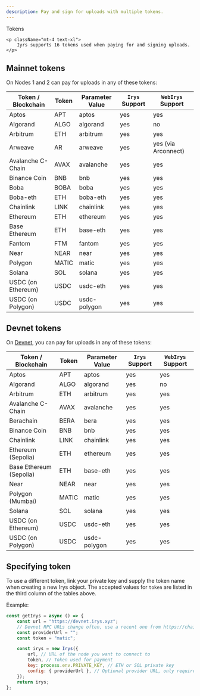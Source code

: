 ```yaml
---
description: Pay and sign for uploads with multiple tokens.
---
```



<div className="flex flex-col mt-5">
	<div className="flex items-end">
    	<div className=""><Heading level={1}>Tokens</Heading></div>
    </div>

    <p className="mt-4 text-xl">
    	Iyrs supports 16 tokens used when paying for and signing uploads.
    </p>

</div>

## Mainnet tokens

On Nodes 1 and 2 can pay for uploads in any of these tokens:

| Token / Blockchain | Token | Parameter Value | `Irys` Support | `WebIrys` Support   |
| ------------------ | ----- | --------------- | -------------- | ------------------- |
| Aptos              | APT   | aptos           | yes            | yes                 |
| Algorand           | ALGO  | algorand        | yes            | no                  |
| Arbitrum           | ETH   | arbitrum        | yes            | yes                 |
| Arweave            | AR    | arweave         | yes            | yes (via Arconnect) |
| Avalanche C-Chain  | AVAX  | avalanche       | yes            | yes                 |
| Binance Coin       | BNB   | bnb             | yes            | yes                 |
| Boba               | BOBA  | boba            | yes            | yes                 |
| Boba-eth           | ETH   | boba-eth        | yes            | yes                 |
| Chainlink          | LINK  | chainlink       | yes            | yes                 |
| Ethereum           | ETH   | ethereum        | yes            | yes                 |
| Base Ethereum      | ETH   | base-eth        | yes            | yes                 |
| Fantom             | FTM   | fantom          | yes            | yes                 |
| Near               | NEAR  | near            | yes            | yes                 |
| Polygon            | MATIC | matic           | yes            | yes                 |
| Solana             | SOL   | solana          | yes            | yes                 |
| USDC (on Ethereum) | USDC  | usdc-eth        | yes            | yes                 |
| USDC (on Polygon)  | USDC  | usdc-polygon    | yes            | yes                 |

## Devnet tokens

On [Devnet](/developer-docs/using-devnet), you can pay for uploads in any of these tokens:

| Token / Blockchain      | Token | Parameter Value | `Irys` Support | `WebIrys` Support |
| ----------------------- | ----- | --------------- | -------------- | ----------------- |
| Aptos                   | APT   | aptos           | yes            | yes               |
| Algorand                | ALGO  | algorand        | yes            | no                |
| Arbitrum                | ETH   | arbitrum        | yes            | yes               |
| Avalanche C-Chain       | AVAX  | avalanche       | yes            | yes               |
| Berachain               | BERA  | bera            | yes            | yes               |
| Binance Coin            | BNB   | bnb             | yes            | yes               |
| Chainlink               | LINK  | chainlink       | yes            | yes               |
| Ethereum (Sepolia)      | ETH   | ethereum        | yes            | yes               |
| Base Ethereum (Sepolia) | ETH   | base-eth        | yes            | yes               |
| Near                    | NEAR  | near            | yes            | yes               |
| Polygon (Mumbai)        | MATIC | matic           | yes            | yes               |
| Solana                  | SOL   | solana          | yes            | yes               |
| USDC (on Ethereum)      | USDC  | usdc-eth        | yes            | yes               |
| USDC (on Polygon)       | USDC  | usdc-polygon    | yes            | yes               |

## Specifying token

To use a different token, link your private key and supply the token name when creating a new Irys object. The accepted values for `token` are listed in the third column of the tables above.

Example:

```js copy
const getIrys = async () => {
	const url = "https://devnet.irys.xyz";
	// Devnet RPC URLs change often, use a recent one from https://chainlist.org/chain/80001
	const providerUrl = "";
	const token = "matic";

	const irys = new Irys({
		url, // URL of the node you want to connect to
		token, // Token used for payment
		key: process.env.PRIVATE_KEY, // ETH or SOL private key
		config: { providerUrl }, // Optional provider URL, only required when using Devnet
	});
	return irys;
};
```
